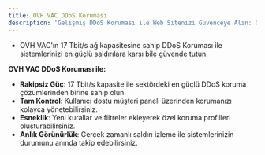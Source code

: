 ```yaml
---
title: OVH VAC DDoS Koruması
description: 'Gelişmiş DDoS Koruması ile Web Sitenizi Güvenceye Alın: OVH VAC 17Tbps+'
---
```


- OVH VAC'ın 17 Tbit/s ağ kapasitesine sahip DDoS Koruması ile sistemlerinizi en güçlü saldırılara karşı bile güvende tutun.

**OVH VAC DDoS Koruması ile:**
- **Rakipsiz Güç**: 17 Tbit/s kapasite ile sektördeki en güçlü DDoS koruma çözümlerinden birine sahip olun.
- **Tam Kontrol**: Kullanıcı dostu müşteri paneli üzerinden korumanızı kolayca yönetebilirsiniz.
- **Esneklik**: Yeni kurallar ve filtreler ekleyerek özel koruma profilleri oluşturabilirsiniz.
- **Anlık Görünürlük**: Gerçek zamanlı saldırı izleme ile sistemlerinizin durumunu anında takip edebilirsiniz.
